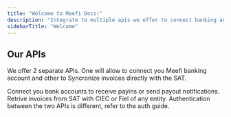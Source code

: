 ```yaml
---
title: "Welcome to Meefi Docs!"
description: "Integrate to multiple apis we offer to connect banking and invoicing features to your apps."
sidebarTitle: "Welcome"
---
```


## Our APIs

We offer 2 separate APIs. One will allow to connect you Meefi banking account and other to Syncronize invoices directly with the SAT.

<Columns cols={2}>
  <Card title="Meefi Banking API" icon="money-check-dollar" href="/development">
    Connect you bank accounts to receive payins or send payout notifications.
  </Card>
  <Card title="Meefi Analytics API" icon="gauge" href="/essentials/settings">
    Retrive invoices from SAT with CIEC or Fiel of any entity.
  </Card>
</Columns>

<Note>
  Authentication between the two APIs is different, refer to the auth guide.
</Note>

## 